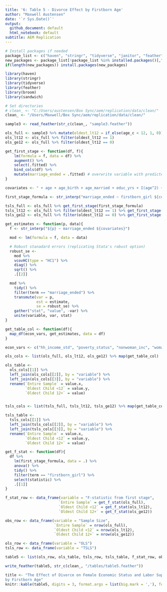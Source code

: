 ```yaml
---
title: '6: Table 5 - Divorce Effect by Firstborn Age'
author: "Maxwell Austensen"
date: '`r Sys.Date()`'
output:
  github_document: default
  html_notebook: default
subtitle: AEM Replication
---
```


```r
# Install packages if needed
package_list <- c("haven", "stringr", "tidyverse", "janitor", "feather", "knitr", "rmarkdown")
new_packages <- package_list[!package_list %in% installed.packages()[,"Package"]]
if(length(new_packages)) install.packages(new_packages)

library(haven)
library(stringr)
library(tidyverse)
library(feather)
library(broom)
library(sandwich)

# Set directories
# clean_ <- "C:/Users/austensen/Box Sync/aem/replication/data/clean/"
clean_ <- "/Users/Maxwell/Box Sync/aem/replication/data/clean/"
```

```r
sample3 <- read_feather(str_c(clean_, "sample3.feather"))
```

```r
ols_full <- sample3 %>% mutate(oldest_lt12 = if_else(age_c < 12, 1, 0))
ols_lt12 <- ols_full %>% filter(oldest_lt12 == 1)
ols_ge12 <- ols_full %>% filter(oldest_lt12 == 0)
```

```r
get_first_stage <- function(df, f){
    lm(formula = f, data = df) %>% 
    augment() %>% 
    select(.fitted) %>% 
    bind_cols(df) %>% 
    mutate(marriage_ended = .fitted) # overwrite variable with predicted version
}
```

```r
covariates <- " + age + age_birth + age_married + educ_yrs + I(age^2) + I(age_married^2) + I(age_birth^2) + I(educ_yrs^2) + age*educ_yrs + age_married*educ_yrs + age_birth*educ_yrs + urban + factor(state_birth) + factor(state_current)"

first_stage_formula <- str_interp("marriage_ended ~ firstborn_girl ${covariates}")

tsls_full <- ols_full %>% get_first_stage(first_stage_formula)
tsls_lt12 <- ols_full %>% filter(oldest_lt12 == 1) %>% get_first_stage(first_stage_formula)
tsls_ge12 <- ols_full %>% filter(oldest_lt12 == 0) %>% get_first_stage(first_stage_formula)
```

```r
get_estimates <- function(p, data){
  f <- str_interp("${p} ~ marriage_ended ${covariates}")

  mod <- lm(formula = f, data = data)

  # Robust stanadard errors (replicating Stata's robust option)
  robust_se <- 
    mod %>% 
    vcovHC(type = "HC1") %>% 
    diag() %>% 
    sqrt() %>% 
    .[[2]]

  mod %>% 
    tidy() %>% 
    filter(term == "marriage_ended") %>% 
    transmute(var = p,
              est = estimate,
              se = robust_se) %>% 
    gather("stat", "value", -var) %>% 
    unite(variable, var, stat)
}
```

```r
get_table_col <- function(df){
  map_df(econ_vars, get_estimates, data = df)
}
```

```r
econ_vars <- c("hh_income_std", "poverty_status", "nonwoman_inc", "woman_inc", "woman_earn", "employed", "weeks_worked", "hours_worked")

ols_cols <- list(ols_full, ols_lt12, ols_ge12) %>% map(get_table_col)

ols_table <-
  ols_cols[[1]] %>% 
  left_join(ols_cols[[2]], by = "variable") %>% 
  left_join(ols_cols[[3]], by = "variable") %>% 
  rename(`Entire Sample` = value.x,
         `Oldest Child <12` = value.y,
         `Oldest Child 12+` = value)


tsls_cols <- list(tsls_full, tsls_lt12, tsls_ge12) %>% map(get_table_col)

tsls_table <-
  tsls_cols[[1]] %>% 
  left_join(tsls_cols[[2]], by = "variable") %>% 
  left_join(tsls_cols[[3]], by = "variable") %>% 
  rename(`Entire Sample` = value.x,
         `Oldest Child <12` = value.y,
         `Oldest Child 12+` = value)
```

```r
get_f_stat <- function(df){
  df %>%
    lm(first_stage_formula, data = .) %>% 
    anova() %>% 
    tidy() %>% 
    filter(term == "firstborn_girl") %>% 
    select(statistic) %>% 
    .[[1]]
}
```

```r
f_stat_row <- data_frame(variable = "F-statistic from first stage",
                        `Entire Sample` = get_f_stat(ols_full),
                        `Oldest Child <12` = get_f_stat(ols_lt12),
                        `Oldest Child 12+` = get_f_stat(ols_ge12))

obs_row <- data_frame(variable = "Sample Size",
                      `Entire Sample` = nrow(ols_full),
                      `Oldest Child <12` = nrow(ols_lt12),
                      `Oldest Child 12+` = nrow(ols_ge12))

ols_row <- data_frame(variable = "OLS")
tsls_row <- data_frame(variable = "TSLS")
```

```r
table5 <- list(ols_row, ols_table, tsls_row, tsls_table, f_stat_row, obs_row) %>% bind_rows()

write_feather(table5, str_c(clean_, "/tables/table5.feather"))

title <- "The Effect of Divorce on Female Economic Status and Labor Supply,
by Firstborn Age"
knitr::kable(table5, digits = 3, format.args = list(big.mark = ','), format = "pandoc", caption = title)
```





